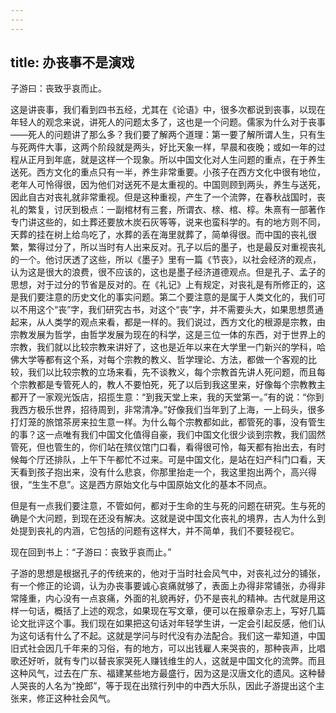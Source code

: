 ```yaml
---
---
---
```

title: 办丧事不是演戏
---




子游曰：丧致乎哀而止。

这是讲丧事，我们看到四书五经，尤其在《论语》中，很多次都说到丧事，以现在年轻人的观念来说，讲死人的问题太多了，这也是一个问题。儒家为什么对于丧事——死人的问题讲了那么多？我们要了解两个道理：第一要了解所谓人生，只有生与死两件大事，这两个阶段就是两头，好比天象一样，早晨和夜晚；或如一年的过程从正月到年底，就是这样一个现象。所以中国文化对人生问题的重点，在于养生送死。西方文化的重点只有一半，养生非常重要。小孩子在西方文化中很有地位，老年人可怜得很，因为他们对送死不是太重视的。中国则顾到两头，养生与送死，因此自古对丧礼就非常重视。但是这种重视，产生了一个流弊，在春秋战国时，丧礼的繁复，讨厌到极点：一副棺材有三套，所谓衣、榇、棺、椁。朱熹有一部著作专门讲这些的，如土葬还要放木炭石灰等等，说来也蛮科学的。有的地方则不同，天葬的挂在树上给鸟吃了，水葬的丢在海里就葬了，简单得很。而中国的丧礼很繁，繁得过分了，所以当时有人出来反对。孔子以后的墨子，也是最反对重视丧礼的一个。他讨厌透了这些，所以《墨子》里有一篇《节丧》，以社会经济的观点，认为这是很大的浪费，很不应该的，这也是墨子经济道德观点。但是孔子、孟子的思想，对于过分的节省是反对的。在《礼记》上有规定，对丧礼是有所修正的，这是我们要注意的历史文化的事实问题。第二个要注意的是属于人类文化的，我们可以不用这个“丧”字，我们研究古书，对这个“丧”字，并不需要头大，如果思想贯通起来，从人类学的观点来看，都是一样的。我们说过，西方文化的根源是宗教，由宗教发展为哲学，由哲学发展为现在的科学，这是三位一体的东西，对于世界上的宗教，我们就以比较宗教来讲好了，这也是近年以来在大学里一门新兴的学科，哈佛大学等都有这个系，对每个宗教的教义、哲学理论、方法，都做一个客观的比较，我们以比较宗教的立场来看，先不谈教义，每个宗教首先讲人死问题，而且每个宗教都是专管死人的，教人不要怕死，死了以后到我这里来，好像每个宗教教主都开了一家观光饭店，招揽生意：“到我天堂上来，我的天堂第一。”有的说：“你到我西方极乐世界，招待周到，非常清净。”好像我们当年到了上海，一上码头，很多打灯笼的旅馆茶房来拉生意一样。为什么每个宗教都如此，都管死的事，没有管生的事？这一点唯有我们中国文化值得自豪，我们中国文化很少谈到宗教，我们固然管死，但也管生的，你们站在殡仪馆门口看，看得很可怜，每天都有抬出去，有时候每个厅还排队，上午下午都忙不过来。可是中国文化，是站在妇产科门口看，天天看到孩子抱出来，没有什么悲哀，你那里抬走一个，我这里抱出两个，高兴得很，“生生不息”。这是西方原始文化与中国原始文化的基本不同点。

但是有一点我们要注意，不管如何，都对于生命的生与死的问题在研究。生与死的确是个大问题，到现在还没有解决。这就是说中国文化丧礼的境界，古人为什么到处提到丧礼的内涵，它包括的问题有这样大，并不简单，我们不要轻视它。

现在回到书上：“子游曰：丧致乎哀而止。”

子游的思想是根据孔子的传统来的，他对于当时社会风气中，对丧礼过分的铺张，有一个修正的论调，认为办丧事要诚心哀痛就够了，表面上办得非常铺张，办得非常隆重，内心没有一点哀痛，外面的礼貌再好，仍不是丧礼的精神。古代就是用这样一句话，概括了上述的观念，如果现在写文章，便可以在报章杂志上，写好几篇论文批评这个事。我们现在如果把这句话对年轻学生讲，一定会引起反感，他们认为这句话有什么了不起。这就是学问与时代没有办法配合。我们这一辈知道，中国旧式社会因几千年来的习俗，有的地方，可以出钱雇人来哭丧的，那种丧声，比唱歌还好听，就有专门以替丧家哭死人赚钱维生的人，这就是中国文化的流弊。而且这种风气，过去在广东、福建某些地方最盛行，因为这是汉唐文化的遗风。这种替人哭丧的人名为“挽郎”，等于现在出殡行列中的中西大乐队，因此子游提出这个主张来，修正这种社会风气。
